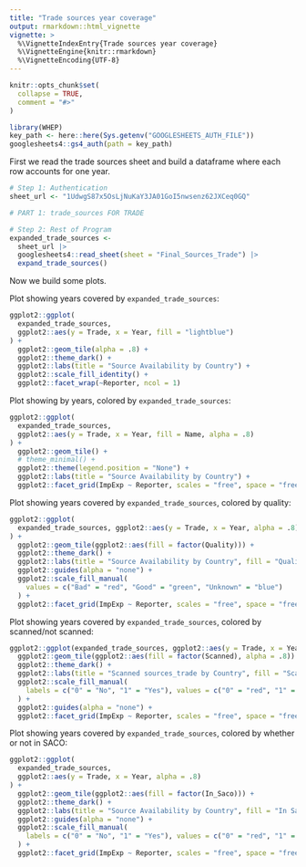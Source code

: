 ```yaml
---
title: "Trade sources year coverage"
output: rmarkdown::html_vignette
vignette: >
  %\VignetteIndexEntry{Trade sources year coverage}
  %\VignetteEngine{knitr::rmarkdown}
  %\VignetteEncoding{UTF-8}
---
```


```r
knitr::opts_chunk$set(
  collapse = TRUE,
  comment = "#>"
)
```

```r
library(WHEP)
key_path <- here::here(Sys.getenv("GOOGLESHEETS_AUTH_FILE"))
googlesheets4::gs4_auth(path = key_path)
```

First we read the trade sources sheet and build a dataframe where each row accounts for one year.
```r
# Step 1: Authentication
sheet_url <- "1UdwgS87x5OsLjNuKaY3JA01GoI5nwsenz62JXCeq0GQ"

# PART 1: trade_sources FOR TRADE

# Step 2: Rest of Program
expanded_trade_sources <-
  sheet_url |>
  googlesheets4::read_sheet(sheet = "Final_Sources_Trade") |>
  expand_trade_sources()
```

Now we build some plots.

Plot showing years covered by `expanded_trade_sources`:
```r
ggplot2::ggplot(
  expanded_trade_sources,
  ggplot2::aes(y = Trade, x = Year, fill = "lightblue")
) +
  ggplot2::geom_tile(alpha = .8) +
  ggplot2::theme_dark() +
  ggplot2::labs(title = "Source Availability by Country") +
  ggplot2::scale_fill_identity() +
  ggplot2::facet_wrap(~Reporter, ncol = 1)
```

Plot showing by years, colored by `expanded_trade_sources`:
```r
ggplot2::ggplot(
  expanded_trade_sources,
  ggplot2::aes(y = Trade, x = Year, fill = Name, alpha = .8)
) +
  ggplot2::geom_tile() +
  # theme_minimal() +
  ggplot2::theme(legend.position = "None") +
  ggplot2::labs(title = "Source Availability by Country") +
  ggplot2::facet_grid(ImpExp ~ Reporter, scales = "free", space = "free_x")
```

Plot showing years covered by `expanded_trade_sources`, colored by quality:
```r
ggplot2::ggplot(
  expanded_trade_sources, ggplot2::aes(y = Trade, x = Year, alpha = .8)
) +
  ggplot2::geom_tile(ggplot2::aes(fill = factor(Quality))) +
  ggplot2::theme_dark() +
  ggplot2::labs(title = "Source Availability by Country", fill = "Quality") +
  ggplot2::guides(alpha = "none") +
  ggplot2::scale_fill_manual(
    values = c("Bad" = "red", "Good" = "green", "Unknown" = "blue")
  ) +
  ggplot2::facet_grid(ImpExp ~ Reporter, scales = "free", space = "free_x")
```

Plot showing years covered by `expanded_trade_sources`, colored by scanned/not scanned:
```r
ggplot2::ggplot(expanded_trade_sources, ggplot2::aes(y = Trade, x = Year)) +
  ggplot2::geom_tile(ggplot2::aes(fill = factor(Scanned), alpha = .8)) +
  ggplot2::theme_dark() +
  ggplot2::labs(title = "Scanned sources_trade by Country", fill = "Scanned") +
  ggplot2::scale_fill_manual(
    labels = c("0" = "No", "1" = "Yes"), values = c("0" = "red", "1" = "green")
  ) +
  ggplot2::guides(alpha = "none") +
  ggplot2::facet_grid(ImpExp ~ Reporter, scales = "free", space = "free_x")
```

Plot showing years covered by `expanded_trade_sources`, colored by whether or not in SACO:
```r
ggplot2::ggplot(
  expanded_trade_sources,
  ggplot2::aes(y = Trade, x = Year, alpha = .8)
) +
  ggplot2::geom_tile(ggplot2::aes(fill = factor(In_Saco))) +
  ggplot2::theme_dark() +
  ggplot2::labs(title = "Source Availability by Country", fill = "In Saco") +
  ggplot2::guides(alpha = "none") +
  ggplot2::scale_fill_manual(
    labels = c("0" = "No", "1" = "Yes"), values = c("0" = "red", "1" = "green")
  ) +
  ggplot2::facet_grid(ImpExp ~ Reporter, scales = "free", space = "free_x")
```
